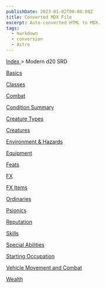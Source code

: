 ```yaml
---
publishDate: 2023-01-02T00:00:00Z
title: Converted MDX File
excerpt: Auto-converted HTML to MDX.
tags:
  - markdown
  - conversion
  - Astro
---
```


[
Index
](-index) > Modern d20 SRD

[
Basics
](modern-d20-srd-basics-index)

[
Classes
](modern-d20-srd-classes-index)

[
Combat
](modern-d20-srd-combat-index)

[
Condition Summary
](modern-d20-srd-conditions-index)

[
Creature Types
](modern-d20-srd-creature-types-index)

[
Creatures
](modern-d20-srd-creatures-index)

[
Environment & Hazards
](modern-d20-srd-environment-hazards-index)

[
Equipment
](modern-d20-srd-equipment-index)

[
Feats
](modern-d20-srd-feats-index)

[
FX
](modern-d20-srd-fx-index)

[
FX Items
](modern-d20-srd-fx-items-index)

[
Ordinaries
](modern-d20-srd-ordinaries-index)

[
Psionics
](modern-d20-srd-psionics-index)

[
Reputation
](modern-d20-srd-reputation-index)

[
Skills
](modern-d20-srd-skills-index)

[
Special Abilities
](modern-d20-srd-special-abilities-index)

[
Starting Occupation
](modern-d20-srd-starting-occupation-index)

[
Vehicle Movement and Combat
](modern-d20-srd-vehicle-movement-and-combat-index)

[
Wealth
](modern-d20-srd-wealth-index)
